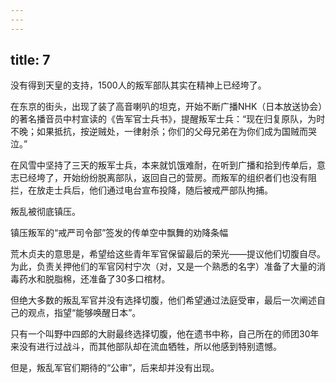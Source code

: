 ```yaml
---
---
---
```

title: 7
---



没有得到天皇的支持，1500人的叛军部队其实在精神上已经垮了。

在东京的街头，出现了装了高音喇叭的坦克，开始不断广播NHK（日本放送协会）的著名播音员中村宣读的《告军官士兵书》，提醒叛军士兵：“现在归复原队，为时不晚；如果抵抗，按逆贼处，一律射杀；你们的父母兄弟在为你们成为国贼而哭泣。”

在风雪中坚持了三天的叛军士兵，本来就饥饿难耐，在听到广播和拾到传单后，意志已经垮了，开始纷纷脱离部队，返回自己的营房。而叛军的组织者们也没有阻拦，在放走士兵后，他们通过电台宣布投降，随后被戒严部队拘捕。

叛乱被彻底镇压。

镇压叛军的“戒严司令部”签发的传单空中飘舞的劝降条幅



荒木贞夫的意思是，希望给这些青年军官保留最后的荣光——提议他们切腹自尽。为此，负责关押他们的军官冈村宁次（对，又是一个熟悉的名字）准备了大量的消毒药水和脱脂棉，还准备了30多口棺材。

但绝大多数的叛乱军官并没有选择切腹，他们希望通过法庭受审，最后一次阐述自己的观点，指望“能够唤醒日本”。

只有一个叫野中四郎的大尉最终选择切腹，他在遗书中称，自己所在的师团30年来没有进行过战斗，而其他部队却在流血牺牲，所以他感到特别遗憾。

但是，叛乱军官们期待的“公审”，后来却并没有出现。